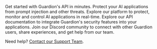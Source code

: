 



<CardGroup cols={2}>
  
  <Card title="Quickstart" icon="rocket" href="/quickstart">
  Get started with Guardion's API in minutes. Protect your AI applications from prompt injection and other threats.
  </Card>

  <Card title="Platform" icon="shield" href="/platform/investigation">
    Explore our platform to protect, monitor and control AI applications in real-time.
  </Card>

  <Card title="API Reference" icon="code" href="/guard-api">
    Explore our API documentation to integrate Guardion's security features into your applications.
  </Card>

  <Card title="Discord Community" icon="discord" href="https://discord.gg/PDWss5Fz79">
    Join our Discord community to connect with other Guardion users, share experiences, and get help from our team.
  </Card>
</CardGroup>


Need help? [Contact our Support Team](mailto:founders@guardion.ai).
